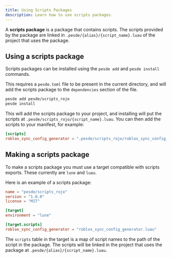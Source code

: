 ```yaml
---
title: Using Scripts Packages
description: Learn how to use scripts packages.
---
```


A **scripts package** is a package that contains scripts. The scripts provided
by the package are linked in `.pesde/{alias}/{script_name}.luau` of the project
that uses the package.

## Using a scripts package

Scripts packages can be installed using the `pesde add` and `pesde install`
commands.

This requires a `pesde.toml` file to be present in the current directory, and
will add the scripts package to the `dependencies` section of the file.

```sh
pesde add pesde/scripts_rojo
pesde install
```

This will add the scripts package to your project, and installing will put the
scripts at `.pesde/scripts_rojo/{script_name}.luau`. You can then add the scripts
to your manifest, for example:

```toml title="pesde.toml"
[scripts]
roblox_sync_config_generator = ".pesde/scripts_rojo/roblox_sync_config_generator.luau"
```

## Making a scripts package

To make a scripts package you must use a target compatible with scripts exports.
These currently are `lune` and `luau`.

Here is an example of a scripts package:

```toml title="pesde.toml"
name = "pesde/scripts_rojo"
version = "1.0.0"
license = "MIT"

[target]
environment = "lune"

[target.scripts]
roblox_sync_config_generator = "roblox_sync_config_generator.luau"
```

The `scripts` table in the target is a map of script names to the path of the
script in the package. The scripts will be linked in the project that uses the
package at `.pesde/{alias}/{script_name}.luau`.
